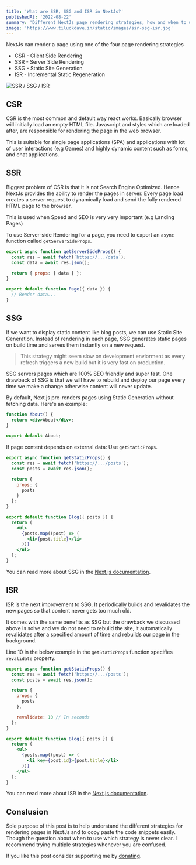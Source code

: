 ```yaml
---
title: 'What are SSR, SSG and ISR in NextJs?'
publishedAt: '2022-08-22'
summary: 'Different NextJs page rendering strategies, how and when to use each of them.'
image: 'https://www.tiluckdave.in/static/images/ssr-ssg-isr.jpg'
---
```


NextJs can render a page using one of the four page rendering strategies

- CSR - Client Side Rendering
- SSR - Server Side Rendering
- SSG - Static Site Generation
- ISR - Incremental Static Regeneration

![SSR / SSG / ISR](https://www.tiluckdave.in/static/images/ssr-ssg-isr.jpg)

## CSR

CSR is the most common and default way react works. Basically browser will initially load an empty HTML file. Javascript and styles which are loaded after, are responsible for rendering the page in the web browser.

This is suitable for single page applications (SPA) and applications with lot of user interactions (e.g Games) and highly dynamic content such as forms, and chat applications.

## SSR

Biggest problem of CSR is that it is not Search Engine Optimized. Hence NextJs provides the ability to render the pages in server. Every page load creates a server request to dynamically load and send the fully rendered HTML page to the browser.

This is used when Speed and SEO is very very important (e.g Landing Pages)

To use Server-side Rendering for a page, you need to export an `async` function called `getServerSideProps`.

```jsx
export async function getServerSideProps() {
  const res = await fetch(`https://.../data`);
  const data = await res.json();

  return { props: { data } };
}

export default function Page({ data }) {
  // Render data...
}
```

## SSG

If we want to display static content like blog posts, we can use Static Site Generation. Instead of rendering in each page, SSG generates static pages on build time and serves them instantly on a new request.

> This strategy might seem slow on development enviorment as every refresh triggers a new build but it is very fast on production.

SSG servers pages which are 100% SEO friendly and super fast. One drawback of SSG is that we will have to rebuild and deploy our page every time we make a change otherwise content will never update.

By default, Next.js pre-renders pages using Static Generation without fetching data. Here's an example:

```jsx
function About() {
  return <div>About</div>;
}

export default About;
```

If page content depends on external data: Use `getStaticProps`.

```jsx
export async function getStaticProps() {
  const res = await fetch('https://.../posts');
  const posts = await res.json();

  return {
    props: {
      posts
    }
  };
}

export default function Blog({ posts }) {
  return (
    <ul>
      {posts.map((post) => (
        <li>{post.title}</li>
      ))}
    </ul>
  );
}
```

You can read more about SSG in the [Next.js documentation](https://nextjs.org/docs/basic-features/pages#static-generation-recommended).

## ISR

ISR is the next improvement to SSG, It periodically builds and revalidates the new pages so that content never gets too much old.

It comes with the same benefits as SSG but the drawback we discussed above is solve and we do not need to rebuild the site, it automatically revalidates after a specified amount of time and rebuilds our page in the background.

Line 10 in the below example in the `getStaticProps` function specifies `revalidate` property.

```jsx
export async function getStaticProps() {
  const res = await fetch('https://.../posts');
  const posts = await res.json();

  return {
    props: {
      posts
    },

    revalidate: 10 // In seconds
  };
}

export default function Blog({ posts }) {
  return (
    <ul>
      {posts.map((post) => (
        <li key={post.id}>{post.title}</li>
      ))}
    </ul>
  );
}
```

You can read more about ISR in the [Next.js documentation](https://nextjs.org/docs/basic-features/data-fetching/incremental-static-regeneration).

## Conslusion

Sole purpose of this post is to help understand the different strategies for rendering pages in NextJs and to copy paste the code snippets easily. Though the question about when to use which strategy is never clear. I recommend trying multiple strategies whenever you are confused.

If you like this post consider supporting me by [donating](https://www.buymeacoffee.com/tiluckdave).
